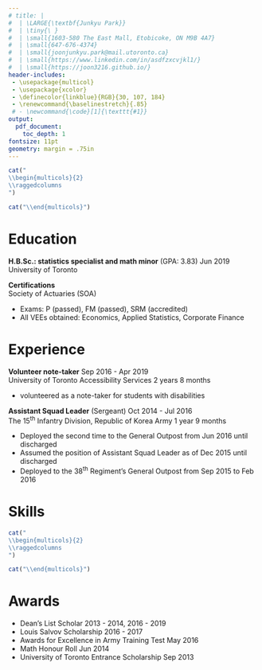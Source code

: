 ```yaml
---
# title: |
#  | \LARGE{\textbf{Junkyu Park}}
#  | \tiny{\ }
#  | \small{1603-580 The East Mall, Etobicoke, ON M9B 4A7}
#  | \small{647-676-4374}
#  | \small{joonjunkyu.park@mail.utoronto.ca}
#  | \small{https://www.linkedin.com/in/asdfzxcvjkl1/}
#  | \small{https://joon3216.github.io/}
header-includes:
 - \usepackage{multicol}
 - \usepackage{xcolor}
 - \definecolor{linkblue}{RGB}{30, 107, 184}
 - \renewcommand{\baselinestretch}{.85}
 # - \newcommand{\code}[1]{\texttt{#1}}
output: 
  pdf_document:
    toc_depth: 1
fontsize: 11pt
geometry: margin = .75in
---
```


<!-- Last updated: 2019-06-25 -->

<!-- \begingroup -->
<!-- \fontsize{10pt}{12pt} -->
<!-- \begin{verbatim} -->
<!-- 1603-580 The East Mall, Etobicoke, ON M9B 4A7   -->
<!-- 647-676-4374   -->
<!-- joonjunkyu.park@mail.utoronto.ca   -->
<!-- https://www.linkedin.com/in/asdfzxcvjkl1/   -->
<!-- https://joon3216.github.io/   -->
<!-- \end{verbatim} -->
<!-- \endgroup -->

```r
cat("
\\begin{multicols}{2}
\\raggedcolumns
")
```

\begin{minipage}{\linewidth}
\LARGE{\textbf{Junkyu Park}}
\end{minipage}

\begin{minipage}{\linewidth}
\begingroup
\fontsize{10pt}{10pt}
\texttt{1603-580 The East Mall, Etobicoke, ON M9B 4A7}

\texttt{647-676-4374}

\texttt{joonjunkyu.park@mail.utoronto.ca}

\texttt{\textcolor{linkblue}{\url{https://www.linkedin.com/in/asdfzxcvjkl1/}}}

\texttt{\textcolor{linkblue}{\url{https://joon3216.github.io/}}}
\endgroup
\end{minipage}


```r
cat("\\end{multicols}")
```


# Education

**H.B.Sc.: statistics specialist and math minor** (GPA: 3.83) \hspace*{\fill} Jun 2019  
University of Toronto  

\smallskip

**Certifications**  
Society of Actuaries (SOA)

* Exams: P (passed), FM (passed), SRM (accredited)
* All VEEs obtained: Economics, Applied Statistics, Corporate Finance


# Experience

**Volunteer note-taker** \hspace*{\fill} Sep 2016 - Apr 2019  
University of Toronto Accessibility Services \hspace*{\fill} 2 years 8 months

* volunteered as a note-taker for students with disabilities

\smallskip

**Assistant Squad Leader** (Sergeant) \hspace*{\fill} Oct 2014 - Jul 2016  
The 15^th^ Infantry Division, Republic of Korea Army \hspace*{\fill} 1 year 9 months

* Deployed the second time to the General Outpost from Jun 2016 until discharged
* Assumed the position of Assistant Squad Leader as of Dec 2015 until discharged
* Deployed to the 38^th^ Regiment's General Outpost from Sep 2015 to Feb 2016


# Skills

```r
cat("
\\begin{multicols}{2}
\\raggedcolumns
")
```

\begin{minipage}{.99\linewidth}
\textbf{Data analysis}
\begin{itemize}
  \item Data aggregating, reshaping, and tidying
  \item Data visualization
  \item Regression analysis
  \item Statistical computations
  \item Quantitative methods
\end{itemize}

\bigskip

\textbf{Languages}: English, Korean
\end{minipage}

\begin{minipage}{.99\linewidth}
\textbf{Programming}
\begin{itemize}
  \item Some knowledge of HTML and CSS
  \begin{itemize}
    \item currently maintaining \textcolor{linkblue}{\href{https://joon3216.github.io/}{joon3216.github.io}}
  \end{itemize}
  \item PostgreSQL (moderately familiar)
  \begin{itemize}
    \item able to use keywords such as \texttt{unnest}, \texttt{array}, and \texttt{information\_schema}
    \item able to join tables and write subqueries
  \end{itemize}
  \item Python (competent)
  \item R (proficient)
\end{itemize}
\end{minipage}

```r
cat("\\end{multicols}")
```


# Awards

* Dean's List Scholar \hspace*{\fill} 2013 - 2014, 2016 - 2019
* Louis Salvov Scholarship \hspace*{\fill} 2016 - 2017
* Awards for Excellence in Army Training Test \hspace*{\fill} May 2016
* Math Honour Roll \hspace*{\fill} Jun 2014
* University of Toronto Entrance Scholarship \hspace*{\fill} Sep 2013











